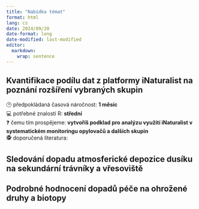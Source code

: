 ---
title: "Nabídka témat"
format: html
lang: cs
date: 2024/09/20
date-format: long
date-modified: last-modified
editor: 
  markdown: 
    wrap: sentence
---

## Kvantifikace podílu dat z platformy iNaturalist na poznání rozšíření vybraných skupin
🕑 předpokládaná časová náročnost: **1 měsíc**  
💻 potřebné znalosti R: **střední**  
❓ čemu tím prospějeme: **vytvoříš podklad pro analýzu využití iNaturalist v systematickém monitoringu opylovačů a dalších skupin**  
🕵️ doporučená literatura:  
 
## Sledování dopadu atmosferické depozice dusíku na sekundární trávníky a vřesoviště


## Podrobné hodnocení dopadů péče na ohrožené druhy a biotopy

